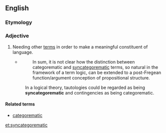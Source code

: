 ==English==
{{wikipedia|syncategorematic term}}
===Etymology===
{{prefix|syn|categorematic}}

===Adjective===
{{en-adj}}

# {{context|linguistics|of a term}} Needing other [[term]]s in order to make a meaningful constituent of language.
#* {{quote-web|year=2009|author=MacFarlane, John|title=Logical Constants|site=Stanford Encyclopedia of Philosophy|url=http://plato.stanford.edu/entries/logical-constants/|accessdate=2012-05-07}}
#*: In sum, it is not clear how the distinction between categorematic and [[syncategorematic]] terms, so natural in the framework of a term logic, can be extended to a post-Fregean function/argument conception of propositional structure. 
#: In a logical theory, tautologies could be regarded as being '''syncategorematic''' and contingencies as being categorematic. 

====Related terms====
* [[categorematic]]

[[et:syncategorematic]]